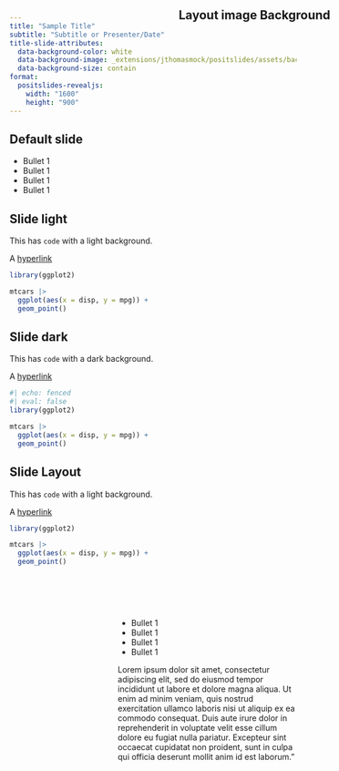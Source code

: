 ```yaml
---
title: "Sample Title"
subtitle: "Subtitle or Presenter/Date"
title-slide-attributes: 
  data-background-color: white
  data-background-image: _extensions/jthomasmock/positslides/assets/backgrounds/sample-title-slide-option-1.png
  data-background-size: contain
format:
  positslides-revealjs: 
    width: "1600"
    height: "900"
---
```


## Default slide

- Bullet 1
- Bullet 1
- Bullet 1
- Bullet 1

## Slide light

This has `code` with a light background.

A [hyperlink](https://posit.co)

```r
library(ggplot2)

mtcars |> 
  ggplot(aes(x = disp, y = mpg)) +
  geom_point()
```

## Slide dark {background-color="#17212B"}

This has `code` with a dark background.

A [hyperlink](https://posit.co)


```r
#| echo: fenced
#| eval: false
library(ggplot2)

mtcars |> 
  ggplot(aes(x = disp, y = mpg)) +
  geom_point()
```

## Slide Layout {background-image="_extensions/positslides/assets/backgrounds/toc-light.png" background-size="contain"}

This has `code` with a light background.

A [hyperlink](https://posit.co)

```r
library(ggplot2)

mtcars |> 
  ggplot(aes(x = disp, y = mpg)) +
  geom_point()
```

## {background-image="_extensions/positslides/assets/backgrounds/30-70-dark.png" background-size="contain"}

<h2 style="position: absolute; top: 25px; left: 525px;">Layout image Background</h2>

<br>
<br>

:::: {.columns}

::: {.column width="35%"}
&nbsp;
:::

::: {.column width="65%"}
- Bullet 1
- Bullet 1
- Bullet 1
- Bullet 1

Lorem ipsum dolor sit amet, consectetur adipiscing elit, sed do eiusmod tempor incididunt ut labore et dolore magna aliqua. Ut enim ad minim veniam, quis nostrud exercitation ullamco laboris nisi ut aliquip ex ea commodo consequat. Duis aute irure dolor in reprehenderit in voluptate velit esse cillum dolore eu fugiat nulla pariatur. Excepteur sint occaecat cupidatat non proident, sunt in culpa qui officia deserunt mollit anim id est laborum."
:::

::::
